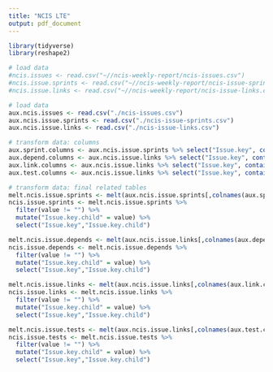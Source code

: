```yaml
---
title: "NCIS LTE"
output: pdf_document
---
```


```r
library(tidyverse)
library(reshape2)

# load data
#ncis.issues <- read.csv("~//ncis-weekly-report/ncis-issues.csv")
#ncis.issue.sprints <- read.csv("~//ncis-weekly-report/ncis-issue-sprints.csv")
#ncis.issue.links <- read.csv("~//ncis-weekly-report/ncis-issue-links.csv")

# load data
aux.ncis.issues <- read.csv("./ncis-issues.csv")
aux.ncis.issue.sprints <- read.csv("./ncis-issue-sprints.csv")
aux.ncis.issue.links <- read.csv("./ncis-issue-links.csv")

# transform data: columns
aux.sprint.columns <- aux.ncis.issue.sprints %>% select("Issue.key", contains('Sprint')) %>% head(0)
aux.depend.columns <- aux.ncis.issue.links %>% select("Issue.key", contains('Outward.issue.link..Depend')) %>% head(0)
aux.link.columns <- aux.ncis.issue.links %>% select("Issue.key", contains('Outward.issue.link..Links')) %>% head(0)
aux.test.columns <- aux.ncis.issue.links %>% select("Issue.key", contains('Outward.issue.link..Test.Case')) %>% head(0)

# transform data: final related tables
melt.ncis.issue.sprints <- melt(aux.ncis.issue.sprints[,colnames(aux.sprint.columns)],id.vars = 1)
ncis.issue.sprints <- melt.ncis.issue.sprints %>% 
  filter(value != "") %>% 
  mutate("Issue.key.child" = value) %>%
  select("Issue.key","Issue.key.child")

melt.ncis.issue.depends <- melt(aux.ncis.issue.links[,colnames(aux.depend.columns)],id.vars = 1)
ncis.issue.depends <- melt.ncis.issue.depends %>% 
  filter(value != "") %>% 
  mutate("Issue.key.child" = value) %>%
  select("Issue.key","Issue.key.child")

melt.ncis.issue.links <- melt(aux.ncis.issue.links[,colnames(aux.link.columns)],id.vars = 1)
ncis.issue.links <- melt.ncis.issue.links %>% 
  filter(value != "") %>% 
  mutate("Issue.key.child" = value) %>%
  select("Issue.key","Issue.key.child")

melt.ncis.issue.tests <- melt(aux.ncis.issue.links[,colnames(aux.test.columns)],id.vars = 1)
ncis.issue.tests <- melt.ncis.issue.tests %>% 
  filter(value != "") %>% 
  mutate("Issue.key.child" = value) %>%
  select("Issue.key","Issue.key.child")
```